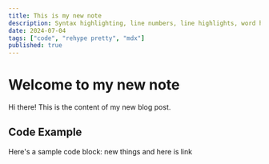 ```yaml
---
title: This is my new note 
description: Syntax highlighting, line numbers, line highlights, word highlights
date: 2024-07-04
tags: ["code", "rehype pretty", "mdx"]
published: true
---
```


# Welcome to my new note

Hi there! This is the content of my new blog post. 

## Code Example

Here's a sample code block:
new things and here is link 
